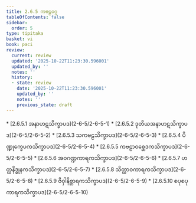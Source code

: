 ```yaml
---
title: 2.6.5 ကဗဠဝဂ္ဂ
tableOfContents: false
sidebar:
  order: 5
type: tipitaka
basket: vi
book: paci
review:
  current: review
  updated: '2025-10-22T11:23:30.596001'
  updated_by: ''
  notes: ''
  history:
  - state: review
    date: '2025-10-22T11:23:30.596001'
    updated_by: ''
    notes: ''
    previous_state: draft
---
```



<ReviewStatus review={frontmatter.review} showDetails={true} />

<HypothesisAnnotation frontmatter={frontmatter} />

<DynamicBreadcrumb />



<TableOfContents book="paci" section="2.6.5">
* [2.6.5.1 အနာဟဋသိက္ခာပဒ](2-6-5/2-6-5-1)
* [2.6.5.2 ဒုတိယအနာဟဋသိက္ခာပဒ](2-6-5/2-6-5-2)
* [2.6.5.3 သကဗဠသိက္ခာပဒ](2-6-5/2-6-5-3)
* [2.6.5.4 ပိဏ္ဍုက္ခေပကသိက္ခာပဒ](2-6-5/2-6-5-4)
* [2.6.5.5 ကဗဠာဝစ္ဆေဒကသိက္ခာပဒ](2-6-5/2-6-5-5)
* [2.6.5.6 အဝဂဏ္ဍကာရကသိက္ခာပဒ](2-6-5/2-6-5-6)
* [2.6.5.7 ဟတ္ထနိဒ္ဓုနကသိက္ခာပဒ](2-6-5/2-6-5-7)
* [2.6.5.8 သိတ္ထာဝကာရကသိက္ခာပဒ](2-6-5/2-6-5-8)
* [2.6.5.9 ဇိဝှါနိစ္ဆာရကသိက္ခာပဒ](2-6-5/2-6-5-9)
* [2.6.5.10 စပုစပုကာရကသိက္ခာပဒ](2-6-5/2-6-5-10)
</TableOfContents>